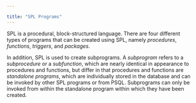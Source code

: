 ---

title: "SPL Programs"
---

<div id="spl_programs" class="registered_link"></div>

SPL is a procedural, block-structured language. There are four different types of programs that can be created using SPL, namely *procedures*, *functions*, *triggers*, and *packages*.

In addition, SPL is used to create subprograms. A *subprogram* refers to a *subprocedure* or a *subfunction*, which are nearly identical in appearance to procedures and functions, but differ in that procedures and functions are *standalone programs*, which are individually stored in the database and can be invoked by other SPL programs or from PSQL. Subprograms can only be invoked from within the standalone program within which they have been created.